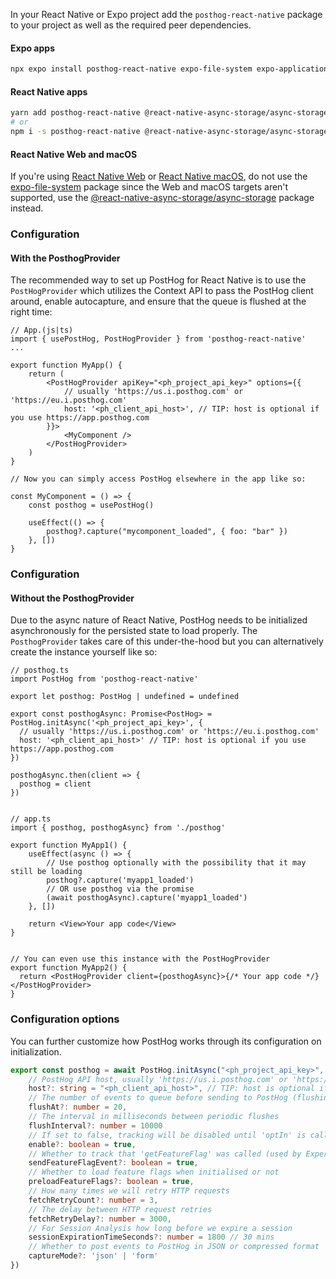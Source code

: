 In your React Native or Expo project add the `posthog-react-native` package to your project as well as the required peer dependencies.

#### Expo apps

```sh
npx expo install posthog-react-native expo-file-system expo-application expo-device expo-localization
```

#### React Native apps

```sh
yarn add posthog-react-native @react-native-async-storage/async-storage react-native-device-info
# or
npm i -s posthog-react-native @react-native-async-storage/async-storage react-native-device-info
```

#### React Native Web and macOS

If you're using [React Native Web](https://github.com/necolas/react-native-web) or [React Native macOS](https://github.com/microsoft/react-native-macos), do not use the [expo-file-system](https://github.com/expo/expo/tree/master/packages/expo-file-system) package since the Web and macOS targets aren't supported, use the [@react-native-async-storage/async-storage](https://github.com/react-native-async-storage/async-storage) package instead.

### Configuration

#### With the PosthogProvider

The recommended way to set up PostHog for React Native is to use the `PostHogProvider` which utilizes the Context API to pass the PostHog client around, enable autocapture, and ensure that the queue is flushed at the right time:

```react-native
// App.(js|ts)
import { usePostHog, PostHogProvider } from 'posthog-react-native'
...

export function MyApp() {
    return (
        <PostHogProvider apiKey="<ph_project_api_key>" options={{
            // usually 'https://us.i.posthog.com' or 'https://eu.i.posthog.com'
            host: '<ph_client_api_host>', // TIP: host is optional if you use https://app.posthog.com
        }}>
            <MyComponent />
        </PostHogProvider>
    )
}

// Now you can simply access PostHog elsewhere in the app like so:

const MyComponent = () => {
    const posthog = usePostHog()

    useEffect(() => {
        posthog?.capture("mycomponent_loaded", { foo: "bar" })
    }, [])
}
```

### Configuration

#### Without the PosthogProvider

Due to the async nature of React Native, PostHog needs to be initialized asynchronously for the persisted state to load properly. The `PosthogProvider` takes care of this under-the-hood but you can alternatively create the instance yourself like so:

```react-native
// posthog.ts
import PostHog from 'posthog-react-native'

export let posthog: PostHog | undefined = undefined

export const posthogAsync: Promise<PostHog> = PostHog.initAsync('<ph_project_api_key>', {
  // usually 'https://us.i.posthog.com' or 'https://eu.i.posthog.com'  
  host: '<ph_client_api_host>' // TIP: host is optional if you use https://app.posthog.com
})

posthogAsync.then(client => {
  posthog = client
})


// app.ts
import { posthog, posthogAsync} from './posthog'

export function MyApp1() {
    useEffect(async () => {
        // Use posthog optionally with the possibility that it may still be loading
        posthog?.capture('myapp1_loaded')
        // OR use posthog via the promise
        (await posthogAsync).capture('myapp1_loaded')
    }, [])

    return <View>Your app code</View>
}


// You can even use this instance with the PostHogProvider
export function MyApp2() {
  return <PostHogProvider client={posthogAsync}>{/* Your app code */}</PostHogProvider>
}
```

### Configuration options

You can further customize how PostHog works through its configuration on initialization.

```ts
export const posthog = await PostHog.initAsync("<ph_project_api_key>", {
    // PostHog API host, usually 'https://us.i.posthog.com' or 'https://eu.i.posthog.com'
    host?: string = "<ph_client_api_host>", // TIP: host is optional if you use https://app.posthog.com
    // The number of events to queue before sending to PostHog (flushing)
    flushAt?: number = 20,
    // The interval in milliseconds between periodic flushes
    flushInterval?: number = 10000
    // If set to false, tracking will be disabled until 'optIn' is called
    enable?: boolean = true,
    // Whether to track that 'getFeatureFlag' was called (used by Experiments)
    sendFeatureFlagEvent?: boolean = true,
    // Whether to load feature flags when initialised or not
    preloadFeatureFlags?: boolean = true,
    // How many times we will retry HTTP requests
    fetchRetryCount?: number = 3,
    // The delay between HTTP request retries
    fetchRetryDelay?: number = 3000,
    // For Session Analysis how long before we expire a session
    sessionExpirationTimeSeconds?: number = 1800 // 30 mins
    // Whether to post events to PostHog in JSON or compressed format
    captureMode?: 'json' | 'form'
})
```
